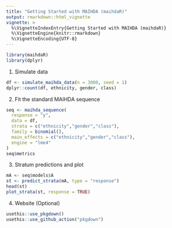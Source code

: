 ```yaml
---
title: "Getting Started with MAIHDA (maihdaR)"
output: rmarkdown::html_vignette
vignette: >
  %\VignetteIndexEntry{Getting Started with MAIHDA (maihdaR)}
  %\VignetteEngine{knitr::rmarkdown}
  %\VignetteEncoding{UTF-8}
---
```


```r
library(maihdaR)
library(dplyr)
```

1. Simulate data
```r
df <- simulate_maihda_data(n = 3000, seed = 1)
dplyr::count(df, ethnicity, gender, class)
```

2. Fit the standard MAIHDA sequence
```r
seq <- maihda_sequence(
  response = "y",
  data = df,
  strata = c("ethnicity","gender","class"),
  family = binomial(),
  main_effects = c("ethnicity","gender","class"),
  engine = "lme4"
)
seq$metrics
```

3. Stratum predictions and plot
```r
mA <- seq$models$A
st <- predict_strata(mA, type = "response")
head(st)
plot_strata(st, response = TRUE)
```

4. Website (Optional)
```r
usethis::use_pkgdown()
usethis::use_github_action("pkgdown")
```


